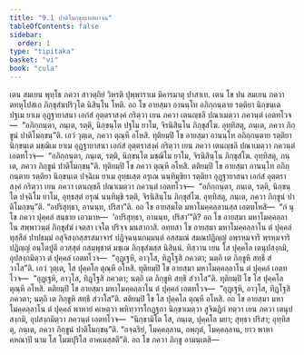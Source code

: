 ```yaml
---
title: "9.1 ปาติโมกฺขุทฺเทสยาจน"
tableOfContents: false
sidebar:
  order: 1
type: "tipitaka"
basket: "vi"
book: "cula"
---
```



<DynamicBreadcrumb />

<Division number="383" book="cula">

<Paragraph number="1854" book="cula">
เตน สมเยน พุทฺโธ ภควา สาวตฺถิยํ วิหรติ ปุพฺพาราเม มิคารมาตุ ปาสาเท. เตน โข ปน สมเยน ภควา ตทหุโปสเถ ภิกฺขุสํฆปริวุโต นิสินฺโน โหติ. อถ โข อายสฺมา อานนฺโท อภิกฺกนฺตาย รตฺติยา นิกฺขนฺเต ปฐเม ยาเม อุฏฺฐายาสนา เอกํสํ อุตฺตราสงฺคํ กริตฺวา เยน ภควา เตนญฺชลึ ปณาเมตฺวา ภควนฺตํ เอตทโวจ—  “อภิกฺกนฺตา, ภนฺเต, รตฺติ, นิกฺขนฺโต ปฐโม ยาโม, จิรนิสินฺโน ภิกฺขุสํโฆ. อุทฺทิสตุ, ภนฺเต, ภควา ภิกฺขูนํ ปาติโมกฺขนฺ”ติ. เอวํ วุตฺเต, ภควา ตุณฺหี อโหสิ.
</Paragraph>

<Paragraph number="1855" book="cula">
ทุติยมฺปิ โข อายสฺมา อานนฺโท อภิกฺกนฺตาย รตฺติยา นิกฺขนฺเต มชฺฌิเม ยาเม อุฏฺฐายาสนา เอกํสํ อุตฺตราสงฺคํ กริตฺวา เยน ภควา เตนญฺชลึ ปณาเมตฺวา ภควนฺตํ เอตทโวจ—  “อภิกฺกนฺตา, ภนฺเต, รตฺติ, นิกฺขนฺโต มชฺฌิโม ยาโม, จิรนิสินฺโน ภิกฺขุสํโฆ. อุทฺทิสตุ, ภนฺเต, ภควา ภิกฺขูนํ ปาติโมกฺขนฺ”ติ. ทุติยมฺปิ โข ภควา ตุณฺหี อโหสิ.
</Paragraph>

<Paragraph number="1856" book="cula">
ตติยมฺปิ โข อายสฺมา อานนฺโท อภิกฺกนฺตาย รตฺติยา นิกฺขนฺเต ปจฺฉิเม ยาเม อุทฺธเสฺต อรุเณ นนฺทิมุขิยา รตฺติยา อุฏฺฐายาสนา เอกํสํ อุตฺตราสงฺคํ กริตฺวา เยน ภควา เตนญฺชลึ ปณาเมตฺวา ภควนฺตํ เอตทโวจ—  “อภิกฺกนฺตา, ภนฺเต, รตฺติ, นิกฺขนฺโต ปจฺฉิโม ยาโม, อุทฺธสฺตํ อรุณํ นนฺทิมุขิ รตฺติ, จิรนิสินฺโน ภิกฺขุสํโฆ. อุทฺทิสตุ, ภนฺเต, ภควา ภิกฺขูนํ ปาติโมกฺขนฺ”ติ. “อปริสุทฺธา, อานนฺท, ปริสา”ติ.
</Paragraph>

<Paragraph number="1857" book="cula">
อถ โข อายสฺมโต มหาโมคฺคลฺลานสฺส เอตทโหสิ—  “กํ นุ โข ภควา ปุคฺคลํ สนฺธาย เอวมาห—  ‘อปริสุทฺธา, อานนฺท, ปริสา’”ติ? อถ โข อายสฺมา มหาโมคฺคลฺลาโน สพฺพาวนฺตํ ภิกฺขุสํฆํ เจตสา เจโต ปริจฺจ มนสากาสิ. อทฺทสา โข อายสฺมา มหาโมคฺคลฺลาโน ตํ ปุคฺคลํ ทุสฺสีลํ ปาปธมฺมํ อสุจิสงฺกสฺสรสมาจารํ ปฏิจฺฉนฺนกมฺมนฺตํ อสฺสมณํ สมณปฏิญฺญํ อพฺรหฺมจารึ พฺรหฺมจาริปฏิญฺญํ อนฺโตปูตึ อวสฺสุตํ กสมฺพุชาตํ มชฺเฌ ภิกฺขุสํฆสฺส นิสินฺนํ. ทิสฺวาน เยน โส ปุคฺคโล เตนุปสงฺกมิ, อุปสงฺกมิตฺวา ตํ ปุคฺคลํ เอตทโวจ—  “อุฏฺเฐหิ, อาวุโส, ทิฏฺโฐสิ ภควตา; นตฺถิ เต ภิกฺขูหิ สทฺธึ สํวาโส”ติ. เอวํ วุตฺเต, โส ปุคฺคโล ตุณฺหี อโหสิ. ทุติยมฺปิ โข อายสฺมา มหาโมคฺคลฺลาโน ตํ ปุคฺคลํ เอตทโวจ—  “อุฏฺเฐหิ, อาวุโส, ทิฏฺโฐสิ ภควตา; นตฺถิ เต ภิกฺขูหิ สทฺธึ สํวาโส”ติ. ทุติยมฺปิ โข โส ปุคฺคโล ตุณฺหี อโหสิ. ตติยมฺปิ โข อายสฺมา มหาโมคฺคลฺลาโน ตํ ปุคฺคลํ เอตทโวจ—  “อุฏฺเฐหิ, อาวุโส, ทิฏฺโฐสิ ภควตา; นตฺถิ เต ภิกฺขูหิ สทฺธึ สํวาโส”ติ. ตติยมฺปิ โข โส ปุคฺคโล ตุณฺหี อโหสิ. อถ โข อายสฺมา มหาโมคฺคลฺลาโน ตํ ปุคฺคลํ พาหายํ คเหตฺวา พหิทฺวารโกฏฺฐกา นิกฺขาเมตฺวา สูจิฆฏิกํ ทตฺวา เยน ภควา เตนุปสงฺกมิ, อุปสงฺกมิตฺวา ภควนฺตํ เอตทโวจ—  “นิกฺขามิโต โส, ภนฺเต, ปุคฺคโล มยา; สุทฺธา ปริสา; อุทฺทิสตุ, ภนฺเต, ภควา ภิกฺขูนํ ปาติโมกฺขนฺ”ติ.
</Paragraph>

<Paragraph number="1858" book="cula">
“อจฺฉริยํ, โมคฺคลฺลาน, อพฺภุตํ, โมคฺคลฺลาน, ยาว พาหาคหณาปิ นาม โส โมฆปุริโส อาคเมสฺสตี”ติ. อถ โข ภควา ภิกฺขู อามนฺเตสิ—
</Paragraph>
</Division>
